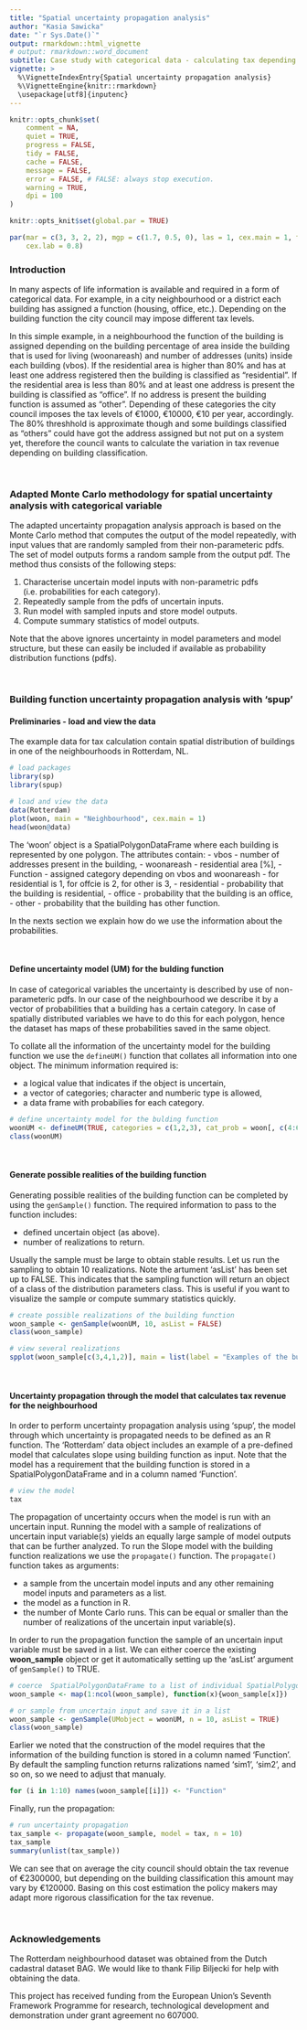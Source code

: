 ```yaml
---
title: "Spatial uncertainty propagation analysis"
author: "Kasia Sawicka"
date: "`r Sys.Date()`"
output: rmarkdown::html_vignette
# output: rmarkdown::word_document
subtitle: Case study with categorical data - calculating tax depending on a building function.
vignette: >
  %\VignetteIndexEntry{Spatial uncertainty propagation analysis}
  %\VignetteEngine{knitr::rmarkdown}
  \usepackage[utf8]{inputenc}
---
```



```r
knitr::opts_chunk$set(
    comment = NA,
    quiet = TRUE,
    progress = FALSE,
    tidy = FALSE,
    cache = FALSE,
    message = FALSE,
    error = FALSE, # FALSE: always stop execution.
    warning = TRUE,
    dpi = 100
)
```

```r
knitr::opts_knit$set(global.par = TRUE)
```

```r
par(mar = c(3, 3, 2, 2), mgp = c(1.7, 0.5, 0), las = 1, cex.main = 1, tcl = -0.2, cex.axis = 0.8,
    cex.lab = 0.8)
```


### Introduction

In many aspects of life information is available and required in a form of categorical data. For example, in a city neighbourhood or a district each building has assigned a function (housing, office, etc.). Depending on the building function the city council may impose different tax levels. 

In this simple example, in a neighbourhood the function of the building is assigned depending on the building percentage of area inside the building that is used for living (woonareash) and number of addresses (units) inside each building (vbos). If the residential area is higher than 80% and has at least one address registered then the building is classified as "residential". If the residential area is less than 80% and at least one address is present the building is classified as "office". If no address is present the building function is assumed as "other". Depending of these categories the city council imposes the tax levels of €1000, €10000, €10 per year, accordingly. The 80% threshhold is approximate though and some buildings classified as "others" could have got the address assigned but not put on a system yet, therefore the council wants to calculate the variation in tax revenue depending on building classification. 

<br>

### Adapted Monte Carlo methodology for spatial uncertainty analysis with categorical variable

The adapted uncertainty propagation analysis approach is based on the Monte Carlo method that computes the output of the model repeatedly, with input values that are randomly sampled from their non-parameteric pdfs. The set of model outputs forms a random sample from the output pdf. The method thus consists of the following steps:

1.	Characterise uncertain model inputs with non-parametric pdfs (i.e. probabilities for each category).
1.	Repeatedly sample from the pdfs of uncertain inputs.
1.	Run model with sampled inputs and store model outputs.
1. 	Compute summary statistics of model outputs.

Note that the above ignores uncertainty in model parameters and model structure, but these can easily be included if available as probability distribution functions (pdfs).  

<br>

### Building function uncertainty propagation analysis with 'spup'

#### Preliminaries - load and view the data

The example data for tax calculation contain spatial distribution of buildings in one of the neighbourhoods in Rotterdam, NL. 


```r

# load packages
library(sp)
library(spup)

# load and view the data
data(Rotterdam)
plot(woon, main = "Neighbourhood", cex.main = 1)
head(woon@data)

```

The 'woon' object is a SpatialPolygonDataFrame where each building is represented by one polygon. The attributes contain:
- vbos - number of addresses present in the building,
- woonareash - residential area [%],
- Function - assigned category depending on vbos and woonareash - for residential is 1, for offcie is 2, for other is 3,
- residential - probability that the building is residential,
- office - probability that the building is an office,
- other - probability that the building has other function.

In the nexts section we explain how do we use the information about the probabilities.

<br>

#### Define uncertainty model (UM) for the bulding function

In case of categorical variables the uncertainty is described by use of non-parameteric pdfs. In our case of the neighbourhood we describe it by a vector of probabilities that a building has a certain category. In case of spatially distributed variables we have to do this for each polygon, hence the dataset has maps of these probabilities saved in the same object. 

To collate all the information of the uncertainty model for the building function we use the `defineUM()` function that collates all information into one object. The minimum information required is:

* a logical value that indicates if the object is uncertain,
* a vector of categories; character and numberic type is allowed, 
* a data frame with probabilies for each category.

```r

# define uncertainty model for the bulding function
woonUM <- defineUM(TRUE, categories = c(1,2,3), cat_prob = woon[, c(4:6)])
class(woonUM)

```

<br>

#### Generate possible realities of the building function

Generating possible realities of the building function can be completed by using the `genSample()` function. The required information to pass to the function includes:

* defined uncertain object (as above).
* number of realizations to return.

Usually the sample must be large to obtain stable results. Let us run the sampling to obtain 10 realizations. Note the artument 'asList' has been set up to FALSE. This indicates that the sampling function will return an object of a class of the distribution parameters class. This is useful if you want to visualize the sample or compute summary statistics quickly.

```r

# create possible realizations of the building function
woon_sample <- genSample(woonUM, 10, asList = FALSE)
class(woon_sample)

# view several realizations
spplot(woon_sample[c(3,4,1,2)], main = list(label = "Examples of the building function realizations", cex = 1))
```

<br>

#### Uncertainty propagation through the model that calculates tax revenue for the neighbourhood 

In order to perform uncertainty propagation analysis using 'spup', the model through which uncertainty is propagated needs to be defined as an R function. The 'Rotterdam' data object includes an example of a pre-defined model that calculates slope using building function as input. Note that the model has a requirement that the building function is stored in a SpatialPolygonDataFrame and in a column named 'Function'.

```r

# view the model
tax

```

The propagation of uncertainty occurs when the model is run with an uncertain input. Running the model with a sample of realizations of uncertain input variable(s) yields an equally large sample of model outputs that can be further analyzed. To run the Slope model with the building function realizations we use the `propagate()` function. The `propagate()` function takes as arguments:

* a sample from the uncertain model inputs and any other remaining model inputs and parameters as a list.
* the model as a function in R.
* the number of Monte Carlo runs. This can be equal or smaller than the number of realizations of the uncertain input variable(s).

In order to run the propagation function the sample of an uncertain input variable must be saved in a list. We can either coerce the existing **woon_sample** object or get it automatically setting up the 'asList' argument of `genSample()` to TRUE.

```r

# coerce  SpatialPolygonDataFrame to a list of individual SpatialPolygonDataFrames
woon_sample <- map(1:ncol(woon_sample), function(x){woon_sample[x]})

# or sample from uncertain input and save it in a list
woon_sample <- genSample(UMobject = woonUM, n = 10, asList = TRUE)
class(woon_sample)

```

Earlier we noted that the construction of the model requires that the information of the building function is stored in a column named 'Function'. By default the sampling function returns ralizations named 'sim1', 'sim2', and so on, so we need to adjust that manualy. 

```r

for (i in 1:10) names(woon_sample[[i]]) <- "Function"

```

Finally, run the propagation:

```r

# run uncertainty propagation
tax_sample <- propagate(woon_sample, model = tax, n = 10)
tax_sample
summary(unlist(tax_sample))

```

We can see that on average the city council should obtain the tax revenue of €2300000, but depending on the building classification this amount may vary by €120000. Basing on this cost estimation the policy makers may adapt more rigorous classification for the tax revenue.

<br>



### Acknowledgements

The Rotterdam neighbourhood dataset was obtained from the Dutch cadastral dataset BAG. We would like to thank Filip Biljecki for help with obtaining the data.

This project has received funding from the European Union’s Seventh Framework Programme for research, technological development and demonstration under grant agreement no 607000.

